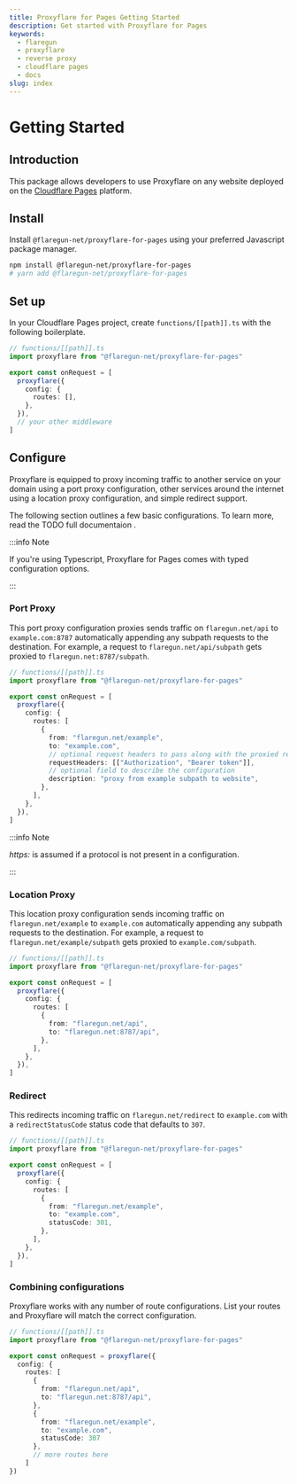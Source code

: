 ```yaml
---
title: Proxyflare for Pages Getting Started
description: Get started with Proxyflare for Pages
keywords:
  - flaregun
  - proxyflare
  - reverse proxy
  - cloudflare pages
  - docs
slug: index
---
```


# Getting Started

## Introduction

This package allows developers to use Proxyflare on any website deployed on the [Cloudflare Pages](https://developers.cloudflare.com/pages) platform.

## Install

Install `@flaregun-net/proxyflare-for-pages` using your preferred Javascript package manager.

```bash
npm install @flaregun-net/proxyflare-for-pages
# yarn add @flaregun-net/proxyflare-for-pages
```

## Set up

In your Cloudflare Pages project, create `functions/[[path]].ts` with the following boilerplate.

```ts
// functions/[[path]].ts
import proxyflare from "@flaregun-net/proxyflare-for-pages"

export const onRequest = [
  proxyflare({
    config: {
      routes: [],
    },
  }),
  // your other middleware
]
```

## Configure

Proxyflare is equipped to proxy incoming traffic to another service on your domain using a port proxy configuration, other services around the internet using a location proxy configuration, and simple redirect support.

The following section outlines a few basic configurations. To learn more, read the TODO full documentaion .

:::info Note

If you're using Typescript, Proxyflare for Pages comes with typed
configuration options.

:::

### Port Proxy

This port proxy configuration proxies sends traffic on `flaregun.net/api` to `example.com:8787` automatically appending any subpath requests to the destination. For example, a request to `flaregun.net/api/subpath` gets proxied to `flaregun.net:8787/subpath`.

```ts
// functions/[[path]].ts
import proxyflare from "@flaregun-net/proxyflare-for-pages"

export const onRequest = [
  proxyflare({
    config: {
      routes: [
        {
          from: "flaregun.net/example",
          to: "example.com",
          // optional request headers to pass along with the proxied request
          requestHeaders: [["Authorization", "Bearer token"]],
          // optional field to describe the configuration
          description: "proxy from example subpath to website",
        },
      ],
    },
  }),
]
```

:::info Note

<i>https:</i> is assumed if a protocol is not present in a configuration.

:::

### Location Proxy

This location proxy configuration sends incoming traffic on `flaregun.net/example` to `example.com` automatically appending any subpath requests to the destination. For example, a request to `flaregun.net/example/subpath` gets proxied to `example.com/subpath`.

```ts
// functions/[[path]].ts
import proxyflare from "@flaregun-net/proxyflare-for-pages"

export const onRequest = [
  proxyflare({
    config: {
      routes: [
        {
          from: "flaregun.net/api",
          to: "flaregun.net:8787/api",
        },
      ],
    },
  }),
]
```

### Redirect

This redirects incoming traffic on `flaregun.net/redirect` to `example.com` with a `redirectStatusCode` status code that defaults to `307`.

```ts
// functions/[[path]].ts
import proxyflare from "@flaregun-net/proxyflare-for-pages"

export const onRequest = [
  proxyflare({
    config: {
      routes: [
        {
          from: "flaregun.net/example",
          to: "example.com",
          statusCode: 301,
        },
      ],
    },
  }),
]
```

### Combining configurations

Proxyflare works with any number of route configurations. List your routes and Proxyflare will match the correct configuration.

```ts
// functions/[[path]].ts
import proxyflare from "@flaregun-net/proxyflare-for-pages"

export const onRequest = proxyflare({
  config: {
    routes: [
      {
        from: "flaregun.net/api",
        to: "flaregun.net:8787/api",
      },
      {
        from: "flaregun.net/example",
        to: "example.com",
        statusCode: 307
      },
      // more routes here
    ]
})
```
